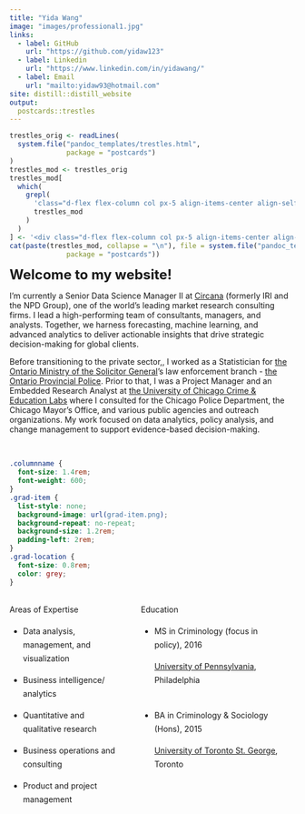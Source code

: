 ---
title: "Yida Wang"
image: "images/professional1.jpg"
links:
  - label: GitHub
    url: "https://github.com/yidaw123"
  - label: Linkedin
    url: "https://www.linkedin.com/in/yidawang/"
  - label: Email
    url: "mailto:yidaw93@hotmail.com"
site: distill::distill_website
output: 
  postcards::trestles
---

```{r, include = FALSE}
trestles_orig <- readLines(
  system.file("pandoc_templates/trestles.html",
              package = "postcards")
)
trestles_mod <- trestles_orig
trestles_mod[
  which(
    grepl(
      'class="d-flex flex-column col px-5 align-items-center align-self-center mh-100" style="overflow-y: scroll;"',
      trestles_mod
    )
  )
] <- '<div class="d-flex flex-column col px-5 align-items-center align-self-center mh-100" style="overflow-y: none;">'
cat(paste(trestles_mod, collapse = "\n"), file = system.file("pandoc_templates/trestles.html",
              package = "postcards"))
```

<b> <font size="+2"> Welcome to my website! </font> </b>

I'm currently a Senior Data Science Manager II at [Circana](https://www.circana.com/) (formerly IRI and the NPD Group), one of the world's leading market research consulting firms. I lead a high-performing team of consultants, managers, and analysts. Together, we harness forecasting, machine learning, and advanced analytics to deliver actionable insights that drive strategic decision-making for global clients.

Before transitioning to the private sector,, I worked as a Statistician for [the Ontario Ministry of the Solicitor General](https://www.ontario.ca/page/ministry-solicitor-general)'s law enforcement branch - [the Ontario Provincial Police](https://www.opp.ca/). Prior to that, I was a Project Manager and an Embedded Research Analyst at [the University of Chicago Crime & Education Labs](https://urbanlabs.uchicago.edu/) where I consulted for the Chicago Police Department, the Chicago Mayor's Office, and various public agencies and outreach organizations. My work focused on data analytics, policy analysis, and change management to support evidence-based decision-making. 


<br>


```{css, echo = FALSE}
.columnname {
  font-size: 1.4rem; 
  font-weight: 600;
}
.grad-item {
  list-style: none; 
  background-image: url(grad-item.png); 
  background-repeat: no-repeat;  
  background-size: 1.2rem; 
  padding-left: 2rem;
}
.grad-location {
  font-size: 0.8rem;
  color: grey;
}
```


:::: {style="display: grid; grid-template-columns: 40% 50%; grid-column-gap: 30px; line-height: 1.5rem;"}

::: {}
<span class = "columnname"> Areas of Expertise </span>

* Data analysis, management, and visualization

* Business intelligence/ analytics

* Quantitative and qualitative research

* Business operations and consulting

* Product and project management


:::

::: {}
<span class = "columnname"> Education </span>

<ul>
 

<li class = "grad-item">   MS in Criminology (focus in policy), 2016 <br>
<p class = "grad-location"> [University of Pennsylvania](https://crim.sas.upenn.edu/), Philadelphia </p> </li>
<br>
<li class = "grad-item">   BA in Criminology & Sociology (Hons), 2015 <br> <p class = "grad-location"> [University of Toronto St. George](https://www.crimsl.utoronto.ca/), Toronto </p> 
</li>


</ul>

:::
::::



<br>